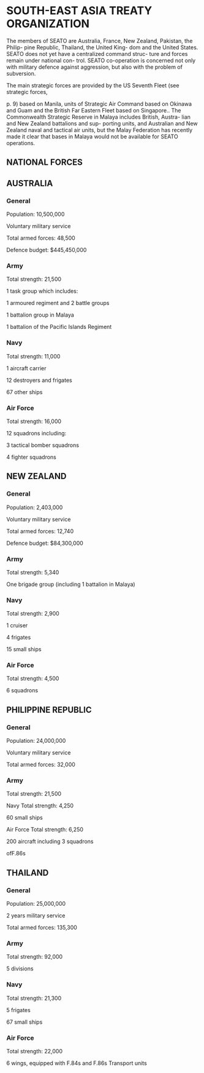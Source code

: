 
# SOUTH-EAST ASIA TREATY ORGANIZATION

The members of SEATO are Australia, France, New Zealand, Pakistan, the Philip- pine Republic, Thailand, the United King- dom and the United States. SEATO does not yet have a centralized command struc- ture and forces remain under national con- trol. SEATO co-operation is concerned not only with military defence against aggression, but also with the problem of subversion.

The main strategic forces are provided by the US Seventh Fleet (see strategic forces,

p\. 9) based on Manila, units of Strategic Air Command based on Okinawa and Guam and the British Far Eastern Fleet based on Singapore.. The Commonwealth Strategic Reserve in Malaya includes British, Austra- lian and New Zealand battalions and sup- porting units, and Australian and New Zealand naval and tactical air units, but the Malay Federation has recently made it clear that bases in Malaya would not be available for SEATO operations.

## NATIONAL FORCES

## AUSTRALIA

### General 

Population: 10,500,000

Voluntary military service

Total armed forces: 48,500

Defence budget: $445,450,000

### Army 

Total strength: 21,500

1 task group which includes:

1 armoured regiment and 2 battle groups

1 battalion group in Malaya

1 battalion of the Pacific Islands Regiment

### Navy 

Total strength: 11,000

1 aircraft carrier

12 destroyers and frigates

67 other ships

### Air Force

Total strength: 16,000

12 squadrons including:

3 tactical bomber squadrons

4 fighter squadrons

## NEW ZEALAND

### General

Population: 2,403,000

Voluntary military service

Total armed forces: 12,740

Defence budget: $84,300,000

### Army 

Total strength: 5,340

One brigade group (including 1 battalion in Malaya)

### Navy 

Total strength: 2,900

1 cruiser

4 frigates

15 small ships

### Air Force

Total strength: 4,500

6 squadrons

## PHILIPPINE REPUBLIC

### General 

Population: 24,000,000

Voluntary military service

Total armed forces: 32,000

### Army 

Total strength: 21,500

Navy Total strength: 4,250

60 small ships

Air Force Total strength: 6,250

200 aircraft including 3 squadrons

ofF.86s

## THAILAND

### General 

Population: 25,000,000

2 years military service

Total armed forces: 135,300

### Army 

Total strength: 92,000

5 divisions

### Navy 

Total strength: 21,300

5 frigates

67 small ships

### Air Force

Total strength: 22,000

6 wings, equipped with F.84s and F.86s Transport units


